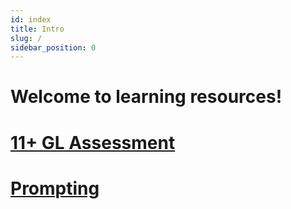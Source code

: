 ```yaml
---
id: index
title: Intro
slug: /
sidebar_position: 0
---
```


# Welcome to learning resources!


# [11+ GL Assessment](/docs/category/11-gl-assessment)

<div className={styles.cards}>
  <CategoryCard to="/docs/category/Maths/" title="📐 Maths" />
  <CategoryCard to="/docs/category/English/" title="📘 English" />
  <CategoryCard to="/docs/category/VerbalReasoning/" title="🧠 Verbal Reasoning" />
</div>

# [Prompting](/docs/category/prompting)

